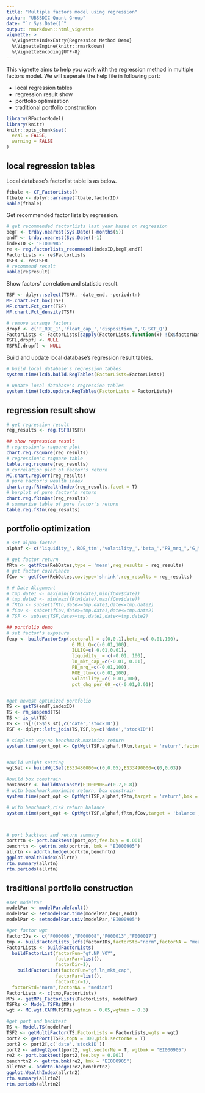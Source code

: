 ```yaml
---
title: "Multiple factors model using regression"
author: "UBSSDIC Quant Group"
date: "`r Sys.Date()`"
output: rmarkdown::html_vignette
vignette: >
  %\VignetteIndexEntry{Regression Method Demo}
  %\VignetteEngine{knitr::rmarkdown}
  %\VignetteEncoding{UTF-8}
---
```


This vignette aims to help you work with the regression method in multiple factors model. We will seperate the help file in following part:

- local regression tables
- regression result show
- portfolio optimization
- traditional portfolio construction

```r
library(RFactorModel)
library(knitr)
knitr::opts_chunk$set(
  eval = FALSE,
  warning = FALSE
)
```


## local regression tables

Local database's factorlist table is as below.
```r
ftbale <- CT_FactorLists()
ftbale <- dplyr::arrange(ftbale,factorID)
kable(ftbale)
```


Get recommended factor lists by regression.
```r
# get recommended factorlists last year based on regression
begT <- trday.nearest(Sys.Date()-months(5))
endT <- trday.nearest(Sys.Date()-1)
indexID <- 'EI000985'
re <- reg.factorlists_recommend(indexID,begT,endT)
FactorLists <- re$FactorLists
TSFR <- re$TSFR
# recommend result
kable(re$result)
```


Show factors' correlation and statistic result.
```r
TSF <- dplyr::select(TSFR, -date_end, -periodrtn)
MF.chart.Fct_box(TSF)
MF.chart.Fct_corr(TSF)
MF.chart.Fct_density(TSF)

# remove strange factors
dropf <- c('F_ROE_1','float_cap_','disposition_','G_SCF_Q')
FactorLists <- FactorLists[sapply(FactorLists,function(x) !(x$factorName %in% dropf))]
TSF[,dropf] <- NULL
TSFR[,dropf] <- NULL
```



Build and update local database's regression result tables.
```r
# build local database's regression tables
system.time(lcdb.build.RegTables(FactorLists=FactorLists))

# update local database's regression tables
system.time(lcdb.update.RegTables(FactorLists = FactorLists))
```


## regression result show

```r
# get regression result
reg_results <- reg.TSFR(TSFR)

## show regression result
# regression's rsquare plot
chart.reg.rsquare(reg_results)
# regression's rsquare table
table.reg.rsquare(reg_results)
# correlation plot of factor's return 
MC.chart.regCorr(reg_results)
# pure factor's wealth index
chart.reg.fRtnWealthIndex(reg_results,facet = T)
# barplot of pure factor's return 
chart.reg.fRtnBar(reg_results)
# summarise table of pure factor's return 
table.reg.fRtn(reg_results)
```


## portfolio optimization

```r
# set alpha factor
alphaf <- c('liquidity_','ROE_ttm','volatility_','beta_',"PB_mrq_",'G_MLL_Q')

# get factor return
fRtn <- getfRtn(RebDates,type = 'mean',reg_results = reg_results)
# get factor covariance
fCov <- getfCov(RebDates,covtype='shrink',reg_results = reg_results)

# # Date Alignment
# tmp.date1 <- max(min(fRtn$date),min(fCov$date))
# tmp.date2 <- min(max(fRtn$date),max(fCov$date))
# fRtn <- subset(fRtn,date>=tmp.date1,date<=tmp.date2)
# fCov <- subset(fCov,date>=tmp.date1,date<=tmp.date2)
# TSF <- subset(TSF,date>=tmp.date1,date<=tmp.date2)

## portfolio demo
# set factor's exposure
fexp <- buildFactorExp(sectorall = c(0,0.1),beta_=c(-0.01,100),
                        G_MLL_Q=c(-0.01,100),
                        ILLIQ=c(-0.01,0.01),
                        liquidity_ = c(-0.01, 100),
                        ln_mkt_cap_=c(-0.01, 0.01),
                        PB_mrq_=c(-0.01,100),
                        ROE_ttm=c(-0.01,100),
                        volatility_=c(-0.01,100),
                        pct_chg_per_60_=c(-0.01,0.01))


#get newest optimized portfolio
TS <- getTS(endT,indexID)
TS <- rm_suspend(TS)
TS <- is_st(TS)
TS <- TS[!(TS$is_st),c('date','stockID')]
TSF <- dplyr::left_join(TS,TSF,by=c('date','stockID'))

# simplest way:no benchmark,maximize return
system.time(port_opt <- OptWgt(TSF,alphaf,fRtn,target = 'return',factorExp = fexp))


#build weight setting
wgtSet <- buildWgtSet(ES33480000=c(0,0.05),ES33490000=c(0,0.03))

#build box constrain
boxConstr <- buildBoxConstr(EI000906=c(0.7,0.8))
# with benchmark,maximize return, box constrain
system.time(port_opt <- OptWgt(TSF,alphaf,fRtn,target = 'return',bmk = 'EI000906',factorExp = fexp,wgtSet = wgtSet))

# with benchmark,risk return balance
system.time(port_opt <- OptWgt(TSF,alphaf,fRtn,fCov,target = 'balance',bmk = 'EI000906',factorExp = fexp,boxConstr = boxConstr))



# port backtest and return summary
portrtn <- port.backtest(port_opt,fee.buy = 0.001)
benchrtn <- getrtn.bmk(portrtn, bmk = "EI000905")
allrtn <- addrtn.hedge(portrtn,benchrtn)
ggplot.WealthIndex(allrtn)
rtn.summary(allrtn)
rtn.periods(allrtn)
```


## traditional portfolio construction


```r
#set modelPar
modelPar <- modelPar.default()
modelPar <- setmodelPar.time(modelPar,begT,endT)
modelPar <- setmodelPar.univ(modelPar,'EI000905')

#get factor wgt
factorIDs <- c("F000006","F000008","F000013","F000017")
tmp <- buildFactorLists_lcfs(factorIDs,factorStd="norm",factorNA = "mean")
FactorLists <- buildFactorLists(
  buildFactorList(factorFun="gf.NP_YOY",
                  factorPar=list(),
                  factorDir=1),
    buildFactorList(factorFun="gf.ln_mkt_cap",
                  factorPar=list(),
                  factorDir=1),
  factorStd="norm",factorNA = "median")
FactorLists <- c(tmp,FactorLists)
MPs <- getMPs_FactorLists(FactorLists, modelPar)
TSFRs <- Model.TSFRs(MPs)
wgt <- MC.wgt.CAPM(TSFRs,wgtmin = 0.05,wgtmax = 0.3)

#get port and backtest
TS <- Model.TS(modelPar)
TSF2 <- getMultiFactor(TS,FactorLists = FactorLists,wgts = wgt)
port2 <- getPort(TSF2,topN = 100,pick.sectorNe = T)
port2 <- port2[,c('date','stockID')]
port2 <- addwgt2port(port2, wgt.sectorNe = T, wgtbmk = "EI000905")
re2 <- port.backtest(port2,fee.buy = 0.001)
benchrtn2 <- getrtn.bmk(re2, bmk = "EI000905")
allrtn2 <- addrtn.hedge(re2,benchrtn2)
ggplot.WealthIndex(allrtn2)
rtn.summary(allrtn2)
rtn.periods(allrtn2)
```




